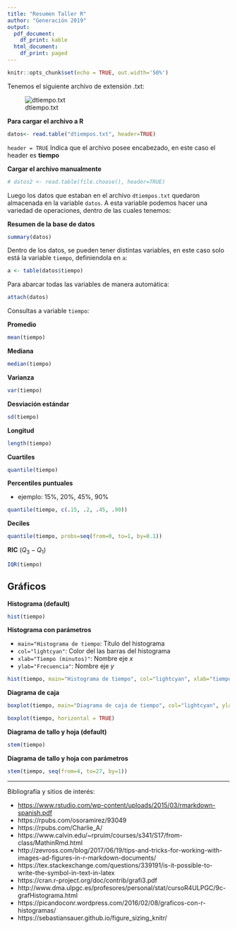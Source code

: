 ```yaml
---
title: "Resumen Taller R"
author: "Generación 2019"
output:
  pdf_document:
    df_print: kable
  html_document:
    df_print: paged
---
```


```r
knitr::opts_chunk$set(echo = TRUE, out.width='50%')
```
Tenemos el siguiente archivo de extensión .txt:

<p>
![dtiempo.txt](archivo_image.png)
<p>

**Para cargar el archivo a R**
```r
datos<- read.table("dtiempos.txt", header=TRUE) 
```

```header = TRUE``` Indica que el archivo posee encabezado, en este caso el header es **tiempo**


**Cargar el archivo manualmente**
```r
# datos2 <- read.table(file.choose(), header=TRUE)
```

Luego los datos que estaban en el archivo ```dtiempos.txt``` quedaron almacenada en la variable ```datos```. A esta variable podemos hacer una variedad de operaciones, dentro de las cuales tenemos:

**Resumen de la base de datos**
```r
summary(datos)
```

Dentro de los datos, se pueden tener distintas variables, en este caso solo está la variable ```tiempo```, definiendola en ```a```:


```r
a <- table(datos$tiempo)
```

Para abarcar todas las variables de manera automática:

```r
attach(datos)
```

Consultas a variable ```tiempo```:

**Promedio**
```r
mean(tiempo)
```

**Mediana**
```r
median(tiempo)
```


**Varianza**
```r
var(tiempo)
```

**Desviación estándar**
```r
sd(tiempo)
```

**Longitud**
```r
length(tiempo)
```

**Cuartiles**
```r
quantile(tiempo)
```

**Percentiles puntuales**

  * ejemplo: 15%, 20%, 45%, 90%

```r
quantile(tiempo, c(.15, .2, .45, .90))
```

**Deciles**
```r
quantile(tiempo, probs=seq(from=0, to=1, by=0.1))
```

**RIC** $(Q_3 - Q_1)$
```r
IQR(tiempo)
```

## Gráficos

**Histograma (default)**
```r
hist(tiempo)
```


**Histograma con parámetros**

* ```main="Histograma de tiempo```: Título del histograma
* ```col="lightcyan"```: Color del las barras del histograma
* ```xlab="Tiempo (minutos)"```: Nombre eje $x$
* ```ylab="Frecuencia"```: Nombre eje $y$

```r
hist(tiempo, main="Histograma de tiempo", col="lightcyan", xlab="tiempo (min)", ylab="frecuencia")
```

**Diagrama de caja**
```r
boxplot(tiempo, main="Diagrama de caja de tiempo", col="lightcyan", ylab="tiempo (min)")
```
```r
boxplot(tiempo, horizontal = TRUE)
```


**Diagrama de tallo y hoja (default)**

```r
stem(tiempo)
```

**Diagrama de tallo y hoja con parámetros**
```r
stem(tiempo, seq(from=4, to=27, by=1))
```

***

Bibliografía y sitios de interés:

* [https://www.rstudio.com/wp-content/uploads/2015/03/rmarkdown-spanish.pdf](https://www.rstudio.com/wp-content/uploads/2015/03/rmarkdown-spanish.pdf)
* https://rpubs.com/osoramirez/93049
* https://rpubs.com/Charlie_A/
* https://www.calvin.edu/~rpruim/courses/s341/S17/from-class/MathinRmd.html
* http://zevross.com/blog/2017/06/19/tips-and-tricks-for-working-with-images-ad-figures-in-r-markdown-documents/
* https://tex.stackexchange.com/questions/339191/is-it-possible-to-write-the-symbol-in-text-in-latex
* https://cran.r-project.org/doc/contrib/grafi3.pdf
* http://www.dma.ulpgc.es/profesores/personal/stat/cursoR4ULPGC/9c-grafHistograma.html
* https://picandoconr.wordpress.com/2016/02/08/graficos-con-r-histogramas/
* https://sebastiansauer.github.io/figure_sizing_knitr/

